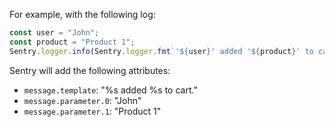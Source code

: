 For example, with the following log:

```javascript
const user = "John";
const product = "Product 1";
Sentry.logger.info(Sentry.logger.fmt`'${user}' added '${product}' to cart.`);
```

Sentry will add the following attributes:

- `message.template`: "%s added %s to cart."
- `message.parameter.0`: "John"
- `message.parameter.1`: "Product 1"
